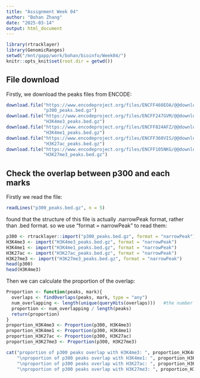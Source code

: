 ```yaml
---
title: "Assignment Week 04"
author: "Bohan Zhang"
date: "2025-03-14"
output: html_document
---
```


```r
library(rtracklayer)
library(GenomicRanges)
setwd("/mnt/gapp/work/bohan/bioinfo/Week04/")
knitr::opts_knit$set(root.dir = getwd())
```

## File download

Firstly, we download the peaks files from ENCODE:

```r

download.file("https://www.encodeproject.org/files/ENCFF460EOA/@@download/ENCFF460EOA.bed.gz", 
              "p300_peaks.bed.gz")
download.file("https://www.encodeproject.org/files/ENCFF247GVM/@@download/ENCFF247GVM.bed.gz", 
              "H3K4me3_peaks.bed.gz")
download.file("https://www.encodeproject.org/files/ENCFF824AFZ/@@download/ENCFF824AFZ.bed.gz",
              "H3K4me1_peaks.bed.gz")
download.file("https://www.encodeproject.org/files/ENCFF360VIS/@@download/ENCFF360VIS.bed.gz", 
              "H3K27ac_peaks.bed.gz")
download.file("https://www.encodeproject.org/files/ENCFF105NKG/@@download/ENCFF105NKG.bed.gz", 
              "H3K27me3_peaks.bed.gz")

```

## Check the overlap between p300 and each marks

Firstly we read the file:

```r
readLines("p300_peaks.bed.gz", n = 5)
```

found that the structure of this file is actually .narrowPeak format, rather than .bed format. so we use "format = narrowPeak" to read them:

```r
p300 <- rtracklayer::import("p300_peaks.bed.gz", format = "narrowPeak")
H3K4me3 <- import("H3K4me3_peaks.bed.gz", format = "narrowPeak")
H3K4me1 <- import("H3K4me1_peaks.bed.gz", format = "narrowPeak")
H3K27ac <- import("H3K27ac_peaks.bed.gz", format = "narrowPeak")
H3K27me3 <- import("H3K27me3_peaks.bed.gz", format = "narrowPeak")
head(p300)
head(H3K4me3)
```

Then we can calculate the proportion of the overlap:

```r
Proportion <- function(peaks, mark){
  overlaps <- findOverlaps(peaks, mark, type = "any")
  num_overlapping <- length(unique(queryHits(overlaps)))   #the number of peaks in p300 that have overlap.
  proportion <- num_overlapping / length(peaks)
  return(proportion)
}
proportion_H3K4me3 <- Proportion(p300, H3K4me3)
proportion_H3K4me1 <- Proportion(p300, H3K4me1)
proportion_H3K27ac <- Proportion(p300, H3K27ac)
proportion_H3K27me3 <- Proportion(p300, H3K27me3)

cat("proportion of p300 peaks overlap with H3K4me3: ", proportion_H3K4me3, 
    "\nproportion of p300 peaks overlap with H3K4me1: ", proportion_H3K4me1, 
    "\nproportion of p300 peaks overlap with H3K27ac: ", proportion_H3K27ac, 
    "\nproportion of p300 peaks overlap with H3K27me3: ", proportion_H3K27me3)
```
